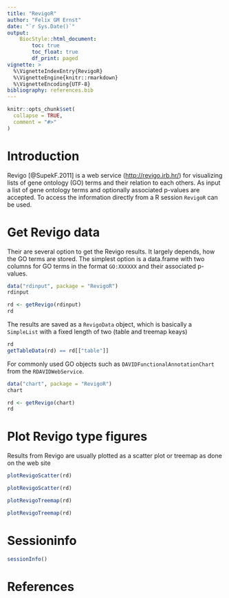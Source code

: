 ```yaml
---
title: "RevigoR"
author: "Felix GM Ernst"
date: "`r Sys.Date()`"
output: 
    BiocStyle::html_document:
        toc: true
        toc_float: true
        df_print: paged
vignette: >
  %\VignetteIndexEntry{RevigoR}
  %\VignetteEngine{knitr::rmarkdown}
  %\VignetteEncoding{UTF-8}
bibliography: references.bib 
---
```


```r
knitr::opts_chunk$set(
  collapse = TRUE,
  comment = "#>"
)
```

# Introduction

Revigo [@SupekF.2011] is a web service ([http://revigo.irb.hr/](http://revigo.irb.hr/)) for visualizing lists of gene ontology (GO) terms and their relation to each others. As input a list of gene ontology terms and optionally associated p-values are accepted. To access the information directly from a R session `RevigoR` can be used.

# Get Revigo data

Their are several option to get the Revigo results. It largely depends, how the GO terms are stored. The simplest option is a data.frame with two columns for GO terms in the format `GO:XXXXXX` and their associated p-values. 

```r
data("rdinput", package = "RevigoR")
rdinput

rd <- getRevigo(rdinput)
rd
```

The results are saved as a `RevigoData` object, which is basically a `SimpleList` with a fixed length of two (table and treemap keays)

```r
rd
getTableData(rd) == rd[["table"]]
```

For commonly used GO objects such as `DAVIDFunctionalAnnotationChart` from the `RDAVIDWebService`.

```r
data("chart", package = "RevigoR")
chart

rd <- getRevigo(chart)
rd
```


# Plot Revigo type figures

Results from Revigo are usually plotted as a scatter plot or treemap as done on the web site

```r
plotRevigoScatter(rd)
```

```r
plotRevigoScatter(rd)
```

```r
plotRevigoTreemap(rd)
```

```r
plotRevigoTreemap(rd)
```

# Sessioninfo

```r
sessionInfo()
```

# References
